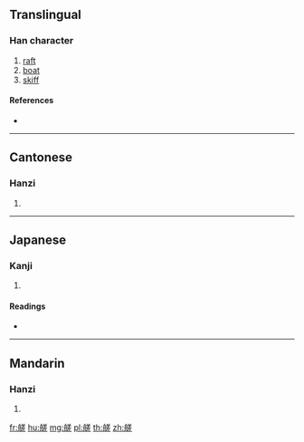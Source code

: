 {{character info/new}}
==Translingual==

===Han character===
{{Han char|rn=137|rad=舟|as=10|sn=16|four=28412|canj=HYTQM}}

# [[raft]]
# [[boat]]
# [[skiff]]

====References====
* {{Han ref|kx=1012.080|dkj=30508|dj=1470.270|hdz=53065.040|uh=8256|ud=33366|bh=EAF6|bd=60150}}

----

==Cantonese==

===Hanzi===
{{yue-hanzi|jyut=|y=cha4, cho1}}

# {{defn|lang=yue|sort=舟10}}

----

==Japanese==

===Kanji===
{{ja-kanji|grade=|rs=舟10}}

# {{defn|lang=ja|sort=舟10}}

====Readings====
* {{ja-readings|on=[[さ]] (sa), [[しゃ]] (sha), [[さい]] (sai), [[せ]] (se)|kun=[[こぶね]] (kobune), [[ふね]] (fune)|nanori=}}

----

==Mandarin==

===Hanzi===
{{cmn-hanzi|pin=[[chā]] ([[cha1]])|wg=ch'a<sup>1</sup>}}

# {{defn|lang=cmn|sort=舟10}}

[[fr:艖]]
[[hu:艖]]
[[mg:艖]]
[[pl:艖]]
[[th:艖]]
[[zh:艖]]